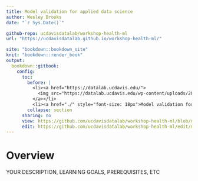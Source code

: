 ```yaml
---
title: Model validation for applied data science
author: Wesley Brooks
date: "`r Sys.Date()`"

github-repo: ucdavisdatalab/workshop-health-ml
url: "https://ucdavisdatalab.github.io/workshop-health-ml/"

site: "bookdown::bookdown_site"
knit: "bookdown::render_book"
output:
  bookdown::gitbook:
    config:
      toc:
        before: |
          <li><a href="https://datalab.ucdavis.edu/">
            <img src="https://datalab.ucdavis.edu/wp-content/uploads/2019/07/datalab-logo-full-color-rgb-1.png" style="height: 100%; width: 100%; object-fit: contain" />
          </a></li>
          <li><a href="./" style="font-size: 18px">Model validation for applied data science</a></li>
        collapse: section
      sharing: no
      view: https://github.com/ucdavisdatalab/workshop-health-ml/blob/master/%s
      edit: https://github.com/ucdavisdatalab/workshop-health-ml/edit/master/%s
---
```


# Overview {-}

YOUR DESCRIPTION, LEARNING GOALS, PREREQUISITES, ETC
